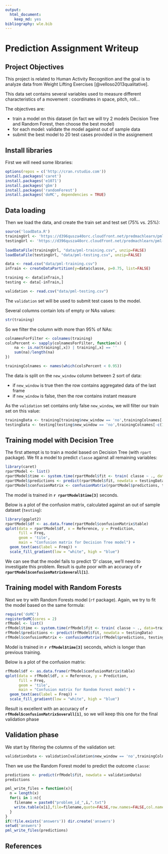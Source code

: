 ```yaml
---
output:
  html_document:
    keep_md: yes
bibliography: wle.bib
---
```


# Prediction Assignment Writeup

## Project Objectives

This project is related to Human Activity Recognition and the goal is 
to analyze data from Weight Lifting Exercises [@velloso2013qualitative].

This data set contains several variables used to measure different characteristics
of a movement : coordinates in space, pitch, roll...

The objectives are:

* train a model on this dataset (in fact we will try 2 models Decision Tree and Random Forest, then choose the best model)
* for each model: validate the model against out of sample data
* submit the best model to 20 test cases provided in the assignement


## Install libraries

First we will need some libraries:
```r
options(repos = c('http://cran.rstudio.com'))
install.packages('caret')
install.packages('e1071')
install.packages('gbm')
install.packages('randomForest')
install.packages('doMC', dependencies = TRUE)
```

## Data loading

Then we load the data, and create the train set and test set (75% vs. 25%):
```r
source('loadData.R')
trainingUrl <- 'https://d396qusza40orc.cloudfront.net/predmachlearn/pml-training.csv'
testingUrl <- 'https://d396qusza40orc.cloudfront.net/predmachlearn/pml-testing.csv'
  
loadDataFile(trainingUrl, "data/pml-training.csv", unzip=FALSE)
loadDataFile(testingUrl, "data/pml-testing.csv", unzip=FALSE)

data <- read.csv("data/pml-training.csv")
inTrain <- createDataPartition(y=data$classe, p=0.75, list=FALSE)

training <- data[inTrain,]
testing <- data[-inTrain,]

validation <- read.csv("data/pml-testing.csv")
```

The `validation` set will be used to submit test cases to the model.

Several columns contain lots of empty or NAs values:
```r
str(training)
```

So we filter the column with more than 95% of NAs:
```r
colnamesForFilter <- colnames(training)
colsPercent <- sapply(colnamesForFilter, function(x) {
    na <- is.na(training[,x]) | training[,x] == ''
    sum(na)/length(na)
})

trainingColnames <- names(which(colsPercent < 0.95))
```

The data is split on the `new_window` column between 2 sort of data:

* if `new_window` is true then the row contains aggregated data of the last frame
* if `new_window` is false, then the row contains instant measure

As the `validation` set contains only false `new_window`, we will filter our train set on this
value:

```r
trainingData <- training[training$new_window == 'no',trainingColnames[-c(1, 3:7, 61)]]
testingData <- testing[testing$new_window == 'no',trainingColnames[-c(1, 3:7, 61)]]
```

## Training model with Decision Tree

The first attempt is to train a model based on Decision Tree (with `rpart` package). We fit a model
to predict `classe` against all remaining variables:

```r
library(caret)
rpartModel <- list()
rpartModel$time <- system.time(rpartModel$fit <- train( classe ~ ., data=trainingData, method="rpart"))
rpartModel$predictions <- predict(rpartModel$fit, newdata = testingData)
rpartModel$confusionMatrix <- confusionMatrix(rpartModel$predictions, testingData$classe)
```

The model is trained in **`r rpartModel$time[3]`** seconds.

Below is a plot of the confusion matrix, calculated against an out of sample dataset (`testing`):
```r
library(ggplot2)
rpartModel$df <- as.data.frame(rpartModel$confusionMatrix$table)
qplot(data = rpartModel$df, x = Reference, y = Prediction,
      fill = Freq,
      geom = 'tile',
      main = "Confusion matrix for Decision Tree model") +
  geom_text(aes(label = Freq)) +
  scale_fill_gradient(low = "white", high = "blue")
```

We can see that the model fails to predict 'D' classe, we'll need to investigate this problem.
Result is quite poor with an accuracy of **`r rpartModel$confusionMatrix$overall[1]`**.

## Training model with Random Forests

Next we try with Random Forests model (`rf` package). Again, we try to fit the model based on the same formula:

```r
require('doMC')
registerDoMC(cores = 2)
rfModel <- list()
rfModel$time <- system.time(rfModel$fit <- train( classe ~ ., data=trainingData, method="rf"))
rfModel$predictions <- predict(rfModel$fit, newdata = testingData)
rfModel$confusionMatrix <- confusionMatrix(rfModel$predictions, testingData$classe)
```

Model is trained in **`r rfModel$time[3]`** seconds, which is longer than previous training.

Below is a plot of the confusion matrix:
```r
rfModel$df <- as.data.frame(rfModel$confusionMatrix$table)
qplot(data = rfModel$df, x = Reference, y = Prediction,
      fill = Freq,
      geom = 'tile',
      main = "Confusion matrix for Random Forest model") +
  geom_text(aes(label = Freq)) +
  scale_fill_gradient(low = "white", high = "blue")
```

Result is excellent with an accuracy of **`r rfModel$confusionMatrix$overall[1]`**, so we will 
keep this one for the final validation phase

## Validation phase

We start by filtering the columns of the validation set:

```r
validationData <- validation[validation$new_window == 'no',trainingColnames[-c(1, 3:7, 60)]]
```

Then we use the Random Forest model to predict the outcome `classe`:
```r
predictions <- predict(rfModel$fit, newdata = validationData)
predictions
```

```r
pml_write_files = function(x){
  n = length(x)
  for(i in 1:n){
    filename = paste0("problem_id_",i,".txt")
    write.table(x[i],file=filename,quote=FALSE,row.names=FALSE,col.names=FALSE)
  }
}
if(!file.exists('answers')) dir.create('answers')
setwd('answers')
pml_write_files(predictions)
```

## References


